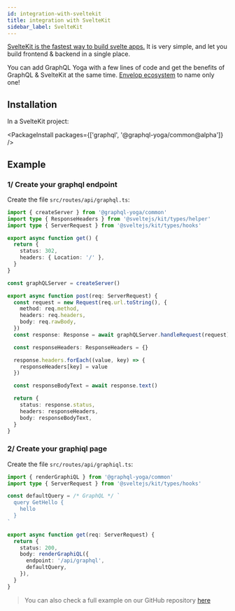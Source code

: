 ```yaml
---
id: integration-with-sveltekit
title: integration with SvelteKit
sidebar_label: SvelteKit
---
```


[SvelteKit is the fastest way to build svelte apps.](https://kit.svelte.dev/) It is very simple, and let you build frontend & backend in a single place.

You can add GraphQL Yoga with a few lines of code and get the benefits of GraphQL & SvelteKit at the same time. [Envelop ecosystem](https://www.envelop.dev) to name only one!

## Installation

In a SvelteKit project:

<PackageInstall packages={['graphql', '@graphql-yoga/common@alpha']} />

## Example

### 1/ Create your graphql endpoint

Create the file `src/routes/api/graphql.ts`:

```ts
import { createServer } from '@graphql-yoga/common'
import type { ResponseHeaders } from '@sveltejs/kit/types/helper'
import type { ServerRequest } from '@sveltejs/kit/types/hooks'

export async function get() {
  return {
    status: 302,
    headers: { Location: '/' },
  }
}

const graphQLServer = createServer()

export async function post(req: ServerRequest) {
  const request = new Request(req.url.toString(), {
    method: req.method,
    headers: req.headers,
    body: req.rawBody,
  })
  const response: Response = await graphQLServer.handleRequest(request)

  const responseHeaders: ResponseHeaders = {}

  response.headers.forEach((value, key) => {
    responseHeaders[key] = value
  })

  const responseBodyText = await response.text()

  return {
    status: response.status,
    headers: responseHeaders,
    body: responseBodyText,
  }
}
```

### 2/ Create your graphiql page

Create the file `src/routes/api/graphiql.ts`:

```ts
import { renderGraphiQL } from '@graphql-yoga/common'
import type { ServerRequest } from '@sveltejs/kit/types/hooks'

const defaultQuery = /* GraphQL */ `
  query GetHello {
    hello
  }
`

export async function get(req: ServerRequest) {
  return {
    status: 200,
    body: renderGraphiQL({
      endpoint: '/api/graphql',
      defaultQuery,
    }),
  }
}
```

> You can also check a full example on our GitHub repository [here](https://github.com/dotansimha/graphql-yoga/tree/master/examples/sveltekit)
